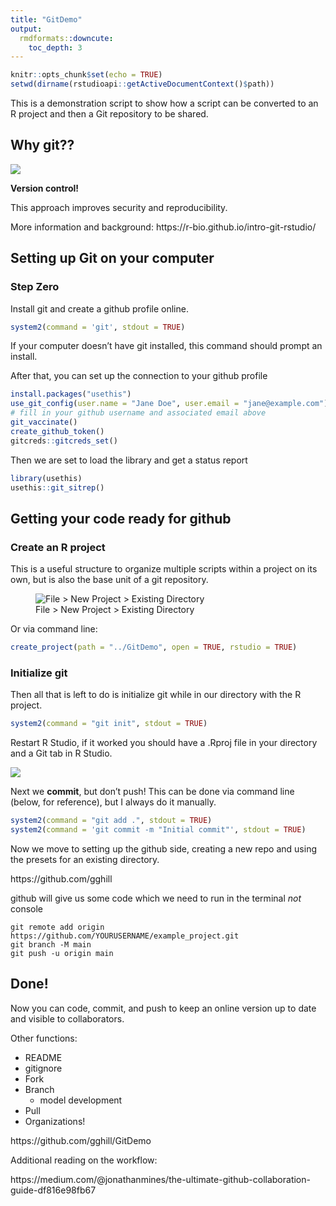 ```yaml
---
title: "GitDemo"
output: 
  rmdformats::downcute:
    toc_depth: 3
---
```


```r
knitr::opts_chunk$set(echo = TRUE)
setwd(dirname(rstudioapi::getActiveDocumentContext()$path))
```

This is a demonstration script to show how a script can be converted to
an R project and then a Git repository to be shared.

## Why git??

![](https://r-bio.github.io/img/git_areas.png)

**Version control!** 

This approach improves security and reproducibility.

More information and background: https://r-bio.github.io/intro-git-rstudio/


## Setting up Git on your computer

### Step Zero

Install git and create a github profile online.
```r
system2(command = 'git', stdout = TRUE)
```
If your computer doesn't have git installed, this command should prompt an install.

After that, you can set up the connection to your github profile

```r
install.packages("usethis")
use_git_config(user.name = "Jane Doe", user.email = "jane@example.com")
# fill in your github username and associated email above
git_vaccinate()
create_github_token()
gitcreds::gitcreds_set()
```

Then we are set to load the library and get a status report

```r
library(usethis)
usethis::git_sitrep()
```

## Getting your code ready for github

### Create an R project

This is a useful structure to organize multiple scripts within a project on its own, but is also the base unit of a git repository.

![File > New Project > Existing Directory](https://codehorizons.com/wp-content/uploads/2021/08/GitHubBlog3-705x509.png)

Or via command line:
```r
create_project(path = "../GitDemo", open = TRUE, rstudio = TRUE)
```

### Initialize git

Then all that is left to do is initialize git while in our directory with the R project.

```r
system2(command = "git init", stdout = TRUE)
```

Restart R Studio, if it worked you should have a .Rproj file in your directory and a Git tab in R Studio.

![](git.png)

Next we **commit**, but don't push! This can be done via command line (below, for reference), but I always do it manually.

```r
system2(command = "git add .", stdout = TRUE)
system2(command = 'git commit -m "Initial commit"', stdout = TRUE)
```

Now we move to setting up the github side, creating a new repo and using the presets for an existing directory.

https://github.com/gghill

github will give us some code which we need to run in the terminal *not* console

```
git remote add origin https://github.com/YOURUSERNAME/example_project.git
git branch -M main
git push -u origin main
```

## Done!

Now you can code, commit, and push to keep an online version up to date and visible to collaborators.

Other functions:

* README
* gitignore
* Fork
* Branch
  + model development
* Pull
* Organizations!

https://github.com/gghill/GitDemo

Additional reading on the workflow:

https://medium.com/@jonathanmines/the-ultimate-github-collaboration-guide-df816e98fb67